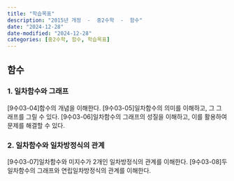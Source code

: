 ```yaml
---
title: "학습목표"
description: "2015년 개정  -  중2수학  -  함수"
date: "2024-12-28"
date-modified: "2024-12-28"
categories: [중2수학, 함수, 학습목표]
---
```


## 함수

### 1. 일차함수와 그래프
[9수03-04]함수의 개념을 이해한다.
[9수03-05]일차함수의 의미를 이해하고, 그 그래프를 그릴 수 있다.
[9수03-06]일차함수의 그래프의 성질을 이해하고, 이를 활용하여 문제를 해결할 수 있다.

### 2. 일차함수와 일차방정식의 관계
[9수03-07]일차함수와 미지수가 2개인 일차방정식의 관계를 이해한다.
[9수03-08]두 일차함수의 그래프와 연립일차방정식의 관계를 이해한다.